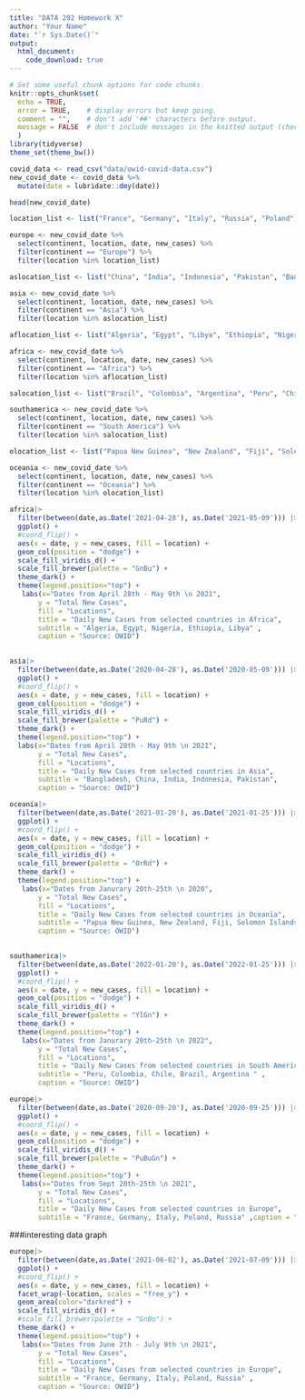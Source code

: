 ```yaml
---
title: "DATA 202 Homework X"
author: "Your Name"
date: "`r Sys.Date()`"
output:
  html_document:
    code_download: true
---
```


```r
# Set some useful chunk options for code chunks.
knitr::opts_chunk$set(
  echo = TRUE,
  error = TRUE,    # display errors but keep going.
  comment = "",    # don't add '##' characters before output.
  message = FALSE  # don't include messages in the knitted output (check them in RStudio)
  )
library(tidyverse)
theme_set(theme_bw())
```

```r
covid_data <- read_csv("data/owid-covid-data.csv")
new_covid_date <- covid_data %>% 
  mutate(date = lubridate::dmy(date))

head(new_covid_date)
```

```r
location_list <- list("France", "Germany", "Italy", "Russia", "Poland")

europe <- new_covid_date %>% 
  select(continent, location, date, new_cases) %>% 
  filter(continent == "Europe") %>% 
  filter(location %in% location_list)
```

```r
aslocation_list <- list("China", "India", "Indonesia", "Pakistan", "Bangladesh")

asia <- new_covid_date %>% 
  select(continent, location, date, new_cases) %>% 
  filter(continent == "Asia") %>% 
  filter(location %in% aslocation_list)
```

```r
aflocation_list <- list("Algeria", "Egypt", "Libya", "Ethiopia", "Nigeria")

africa <- new_covid_date %>% 
  select(continent, location, date, new_cases) %>% 
  filter(continent == "Africa") %>% 
  filter(location %in% aflocation_list)
```

```r
salocation_list <- list("Brazil", "Colombia", "Argentina", "Peru", "Chile")

southamerica <- new_covid_date %>% 
  select(continent, location, date, new_cases) %>% 
  filter(continent == "South America") %>% 
  filter(location %in% salocation_list)


```

```r
olocation_list <- list("Papua New Guinea", "New Zealand", "Fiji", "Solomon Islands", "French Polynesia")

oceania <- new_covid_date %>% 
  select(continent, location, date, new_cases) %>% 
  filter(continent == "Oceania") %>% 
  filter(location %in% olocation_list)
```



```r
africa|>
  filter(between(date,as.Date('2021-04-28'), as.Date('2021-05-09'))) |>
  ggplot() +
  #coord_flip() +
  aes(x = date, y = new_cases, fill = location) +
  geom_col(position = "dodge") +
  scale_fill_viridis_d() +
  scale_fill_brewer(palette = "GnBu") +
  theme_dark() +
  theme(legend.position="top") +
   labs(x="Dates from April 28th - May 9th \n 2021",
       y = "Total New Cases",
       fill = "Locations",
       title = "Daily New Cases from selected countries in Africa",
       subtitle = "Algeria, Egypt, Nigeria, Ethiopia, Libya" ,
       caption = "Source: OWID")
  
```
```r


asia|>
  filter(between(date,as.Date('2020-04-28'), as.Date('2020-05-09'))) |>
  ggplot() +
  #coord_flip() +
  aes(x = date, y = new_cases, fill = location) +
  geom_col(position = "dodge") +
  scale_fill_viridis_d() +
  scale_fill_brewer(palette = "PuRd") +
  theme_dark() +
  theme(legend.position="top") +
  labs(x="Dates from April 28th - May 9th \n 2021",
       y = "Total New Cases",
       fill = "Locations",
       title = "Daily New Cases from selected countries in Asia",
       subtitle = "Bangladesh, China, India, Indonesia, Pakistan",
       caption = "Source: OWID")
```
```r
oceania|>
  filter(between(date,as.Date('2021-01-20'), as.Date('2021-01-25'))) |>
  ggplot() +
  #coord_flip() +
  aes(x = date, y = new_cases, fill = location) +
  geom_col(position = "dodge") +
  scale_fill_viridis_d() +
  scale_fill_brewer(palette = "OrRd") +
  theme_dark() +
  theme(legend.position="top") +
   labs(x="Dates from Janurary 20th-25th \n 2020",
       y = "Total New Cases",
       fill = "Locations",
       title = "Daily New Cases from selected countries in Oceania",
       subtitle = "Papua New Guinea, New Zealand, Fiji, Solomon Islands, French Polynesia" ,
       caption = "Source: OWID")
  
```


```r
southamerica|>
  filter(between(date,as.Date('2022-01-20'), as.Date('2022-01-25'))) |>
  ggplot() +
  #coord_flip() +
  aes(x = date, y = new_cases, fill = location) +
  geom_col(position = "dodge") +
  scale_fill_viridis_d() +
  scale_fill_brewer(palette = "YlGn") +
  theme_dark() +
  theme(legend.position="top") +
   labs(x="Dates from Janurary 20th-25th \n 2022",
       y = "Total New Cases",
       fill = "Locations",
       title = "Daily New Cases from selected countries in South America",
       subtitle = "Peru, Colombia, Chile, Brazil, Argentina " ,
       caption = "Source: OWID")

```
```r
europe|>
  filter(between(date,as.Date('2020-09-20'), as.Date('2020-09-25'))) |>
  ggplot() +
  #coord_flip() +
  aes(x = date, y = new_cases, fill = location) +
  geom_col(position = "dodge") +
  scale_fill_viridis_d() +
  scale_fill_brewer(palette = "PuBuGn") +
  theme_dark() +
  theme(legend.position="top") +
   labs(x="Dates from Sept 20th-25th \n 2021",
       y = "Total New Cases",
       fill = "Locations",
       title = "Daily New Cases from selected countries in Europe",
       subtitle = "France, Germany, Italy, Poland, Russia" ,caption = "Source: OWID")
```



###interesting data graph


```r
europe|>
  filter(between(date,as.Date('2021-06-02'), as.Date('2021-07-09'))) |>
  ggplot() +
  #coord_flip() +
  aes(x = date, y = new_cases, fill = location) +
  facet_wrap(~location, scales = "free_y") +
  geom_area(color="darkred") +
  scale_fill_viridis_d() +
  #scale_fill_brewer(palette = "GnBu") +
  theme_dark() +
  theme(legend.position="top") +
   labs(x="Dates from June 2th - July 9th \n 2021",
       y = "Total New Cases",
       fill = "Locations",
       title = "Daily New Cases from selected countries in Europe",
       subtitle = "France, Germany, Italy, Poland, Russia" ,
       caption = "Source: OWID")
  
```









